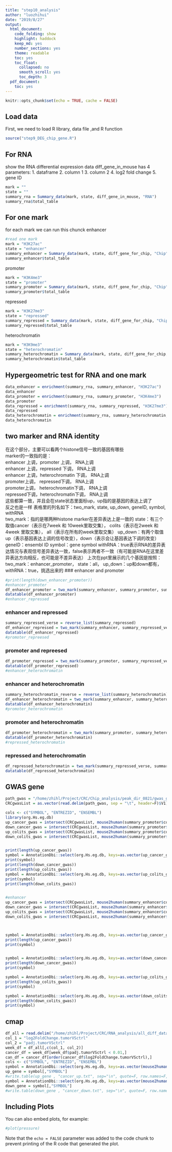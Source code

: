 ```yaml
---
title: "step10_analysis"
author: "luozhihui"
date: "2019/8/27"
output: 
  html_document:
    code_folding: show
    highlight: haddock
    keep_md: yes
    number_sections: yes
    theme: readable
    toc: yes
    toc_float:
      collapsed: no
      smooth_scroll: yes
      toc_depth: 3
  pdf_document:
    toc: yes
---
```


```r
knitr::opts_chunk$set(echo = TRUE, cache = FALSE)
```

## Load data
First, we need to load R library, data file ,and R function  

```r
source("step9_DEG_chip_gene.R")

```

## For RNA
show the RNA differential expression data
diff_gene_in_mouse has 4 parameters:
1. dataframe
2. column 1
3. column 2
4. log2 fold change
5. gene ID

```r
mark = ""
state = ""
summary_rna = Summary_data(mark, state, diff_gene_in_mouse, "RNA")
summary_rna$total_table
```






## For one mark
for each mark we can run this chunck
enhancer
```r
#read one mark
mark = "H3K27ac"
state = "enhancer"
summary_enhancer = Summary_data(mark, state, diff_gene_for_chip, "Chip")
summary_enhancer$total_table
```
promoter
```r
mark = "H3K4me3"
state = "promoter"
summary_promoter = Summary_data(mark, state, diff_gene_for_chip, "Chip")
summary_promoter$total_table
```
repressed
```r
mark = "H3K27me3"
state = "repressed"
summary_repressed = Summary_data(mark, state, diff_gene_for_chip, "Chip")
summary_repressed$total_table

```
heterochromatin
```r
mark = "H3K9me3"
state = "heterochromatin"
summary_heterochromatin = Summary_data(mark, state, diff_gene_for_chip, "Chip")
summary_heterochromatin$total_table
```

## Hypergeometric test for RNA and one mark
```r
data_enhancer = enrichment(summary_rna, summary_enhancer, "H3K27ac")
data_enhancer
data_promoter = enrichment(summary_rna, summary_promoter, "H3K4me3")
data_promoter
data_repressed = enrichment(summary_rna, summary_repressed, "H3K27me3")
data_repressed
data_heterochromatin = enrichment(summary_rna, summary_heterochromatin, "H3K9me3")
data_heterochromatin

```
## two marker and RNA identity
在这个部分，主要可以看两个histone信号一致的基因有哪些  
marker的一致指的是：  
enhancer 上调，promoter 上调， RNA上调  
enhancer 上调，repressed 下调， RNA上调  
enhancer 上调，heterochromatin 下调， RNA上调  
promoter上调， repressed下调， RNA上调  
promoter上调， heterochromatin下调， RNA上调  
repressed下调，heterochromatin下调， RNA上调  
这些都算一致，并且会在state状态里面标up，up指的是基因的表达上调了  
反之也是一样
表格里的列名如下：two_mark, state, up_down, geneID, symbol, withRNA  
two_mark：指的是哪两种histone marker在差异表达上是一致的
state：有三个取值cancer（表示在7week 和 10week里取交集）， colits（表示在2week 和 4week 里取交集）， all（表示在所有的week里取交集）
up_down：有两个取值up（表示基因表达上调的信号改变），down（表示会让基因表达下调的改变）
geneID：ensembl ID
symbol：gene symbol
withRNA：true表示RNA的差异表达情况与表观信号差异表达一致，false表示两者不一致（有可能是RNA在这里差异表达方向相反，也可能是不差异表达）
上次在ppt里展示的几个基因是按照：two_mark：enhancer_promoter， state：all， up_down：up和down都有， withRNA：true，挑选出来的
### enhancer and promoter
```r
#print(length(down_enhancer_promoter))
#enhancer_promoter
df_enhancer_promoter = two_mark(summary_enhancer, summary_promoter, summary_rna, "enhancer_promoter")
datatable(df_enhancer_promoter)
#enhancer_repressed
```
### enhancer and repressed
```r
summary_repressed_verse = reverse_list(summary_repressed)
df_enhancer_repressed = two_mark(summary_enhancer, summary_repressed_verse, summary_rna, "enhancer_repressed")
datatable(df_enhancer_repressed)
#promoter_repreesed
```
### promoter and repreesed
```r
df_promoter_repressed = two_mark(summary_promoter, summary_repressed_verse, summary_rna, "promoter_repressed")
datatable(df_promoter_repressed)
#enhancer_heterochromatin
```
### enhancer and heterochromatin
```r
summary_heterochromatin_reverse = reverse_list(summary_heterochromatin)
df_enhancer_heterochromatin = two_mark(summary_enhancer, summary_heterochromatin_reverse, summary_rna, "enhancer_heterochromatin")
datatable(df_enhancer_heterochromatin)
#promoter_heterochromatin
```
### promoter and heterochromatin
```r
df_promoter_heterochromatin = two_mark(summary_promoter, summary_heterochromatin_reverse, summary_rna, "promoter_heterochromatin")
datatable(df_promoter_heterochromatin)
#repressed_heterochromatin
```
### repressed and heterochromatin
```r
df_repressed_heterochromatin = two_mark(summary_repressed_verse, summary_heterochromatin_reverse, summary_rna, "repressed_heterochromatin")
datatable(df_repressed_heterochromatin)
```


## GWAS gene
```r
path_gwas = "/home/zhihl/Project/CRC/Chip_analysis/peak_dir_0821/gwas_gene/gene_list.txt"
CRCgwasList = as.vector(read.delim(path_gwas, sep = "\t", header=F)$V1)

cols <- c("SYMBOL", "ENTREZID", "ENSEMBL")
library(org.Hs.eg.db)
up_cancer_gwas = intersect(CRCgwasList, mouse2human(summary_promoter$commom_cancer_list[[1]]))
down_cancer_gwas = intersect(CRCgwasList, mouse2human(summary_promoter$commom_cancer_list[[2]]))
up_colits_gwas = intersect(CRCgwasList, mouse2human(summary_promoter$commom_colits_list[[1]]))
down_colits_gwas = intersect(CRCgwasList, mouse2human(summary_promoter$commom_colits_list[[2]]))


print(length(up_cancer_gwas))
symbol = AnnotationDbi::select(org.Hs.eg.db, keys=as.vector(up_cancer_gwas), columns=cols, keytype="ENSEMBL")
print(symbol)
print(length(down_cancer_gwas))
print(length(up_colits_gwas))
symbol = AnnotationDbi::select(org.Hs.eg.db, keys=as.vector(up_colits_gwas), columns=cols, keytype="ENSEMBL")
print(symbol)
print(length(down_colits_gwas))


#enhancer
up_cancer_gwas = intersect(CRCgwasList, mouse2human(summary_enhancer$commom_cancer_list[[1]]))
down_cancer_gwas = intersect(CRCgwasList, mouse2human(summary_enhancer$commom_cancer_list[[2]]))
up_colits_gwas = intersect(CRCgwasList, mouse2human(summary_enhancer$commom_colits_list[[1]]))
down_colits_gwas = intersect(CRCgwasList, mouse2human(summary_enhancer$commom_colits_list[[2]]))



symbol = AnnotationDbi::select(org.Hs.eg.db, keys=as.vector(up_cancer_gwas), columns=cols, keytype="ENSEMBL")
print(length(up_cancer_gwas))
print(symbol)


symbol = AnnotationDbi::select(org.Hs.eg.db, keys=as.vector(down_cancer_gwas), columns=cols, keytype="ENSEMBL")
print(length(down_cancer_gwas))
print(symbol)

symbol = AnnotationDbi::select(org.Hs.eg.db, keys=as.vector(up_colits_gwas), columns=cols, keytype="ENSEMBL")
print(length(up_colits_gwas))
print(symbol)

symbol = AnnotationDbi::select(org.Hs.eg.db, keys=as.vector(down_colits_gwas), columns=cols, keytype="ENSEMBL")
print(length(down_colits_gwas))
print(symbol)
```

## cmap
```r
df_all = read.delim("/home/zhihl/Project/CRC/RNA_analysis/all_diff_data.txt",sep = "\t", header=T)
col_1 = "log2FoldChange.tumorVSctrl"
col_2 = "padj.tumorVSctrl"
week_df = df_all[,c(col_1, col_2)]
cancer_df = week_df[week_df$padj.tumorVSctrl < 0.01,]
can_df = cancer_df[order(cancer_df$log2FoldChange.tumorVSctrl),]
cols <- c("SYMBOL", "ENTREZID", "ENSEMBL")
symbol = AnnotationDbi::select(org.Hs.eg.db, keys=as.vector(mouse2human(row.names(head(can_df, 400)))), columns=cols, keytype="ENSEMBL")
up_gene = symbol[,"SYMBOL"]
#write.table(up_gene , "cancer_up.txt", sep="\n", quote=F, row.names=F, col.names = F, na="NA", eol="\n")
symbol = AnnotationDbi::select(org.Hs.eg.db, keys=as.vector(mouse2human(row.names(tail(can_df, 400)))), columns=cols, keytype="ENSEMBL")
down_gene = symbol[,"SYMBOL"]
#write.table(down_gene , "cancer_down.txt", sep="\n", quote=F, row.names=F, col.names = F, na="NA", eol="\n")
```

## Including Plots

You can also embed plots, for example:

```r
#plot(pressure)
```

Note that the `echo = FALSE` parameter was added to the code chunk to prevent printing of the R code that generated the plot.
